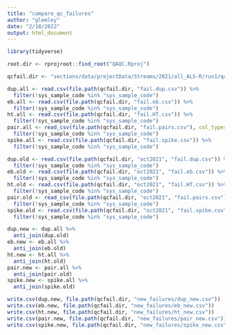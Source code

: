 ```yaml
---
title: "compare_qc_failures"
author: "glemley"
date: "2/18/2022"
output: html_document
---
```


```r
library(tidyverse)

root.dir <- rprojroot::find_root("QAQC.Rproj")

qcfail.dir <- "sections/data/projectData/Streams/2021/all_ALS-R/run1/qc_failures"

```

```r

dup.all <- read.csv(file.path(qcfail.dir, "fail.dup.csv")) %>% 
  filter(!sys_sample_code %in% "sys_sample_code")
eb.all <- read.csv(file.path(qcfail.dir, "fail.eb.csv")) %>% 
  filter(!sys_sample_code %in% "sys_sample_code")
ht.all <- read.csv(file.path(qcfail.dir, "fail.HT.csv")) %>% 
  filter(!sys_sample_code %in% "sys_sample_code")
pair.all <- read_csv(file.path(qcfail.dir, "fail.pairs.csv"), col_types = cols(.default = "c")) %>% 
  filter(!sys_sample_code %in% "sys_sample_code")
spike.all <- read.csv(file.path(qcfail.dir, "fail.spike.csv")) %>% 
  filter(!sys_sample_code %in% "sys_sample_code")

dup.old <- read.csv(file.path(qcfail.dir, "oct2021", "fail.dup.csv")) %>% 
  filter(!sys_sample_code %in% "sys_sample_code")
eb.old <- read.csv(file.path(qcfail.dir, "oct2021", "fail.eb.csv")) %>% 
  filter(!sys_sample_code %in% "sys_sample_code")
ht.old <- read.csv(file.path(qcfail.dir, "oct2021", "fail.HT.csv")) %>% 
  filter(!sys_sample_code %in% "sys_sample_code")
pair.old <- read_csv(file.path(qcfail.dir, "oct2021", "fail.pairs.csv"), col_types = cols(.default = "c")) %>% 
  filter(!sys_sample_code %in% "sys_sample_code")
spike.old <- read.csv(file.path(qcfail.dir, "oct2021", "fail.spike.csv")) %>% 
  filter(!sys_sample_code %in% "sys_sample_code")

dup.new <- dup.all %>% 
  anti_join(dup.old)
eb.new <- eb.all %>% 
  anti_join(eb.old)
ht.new <- ht.all %>% 
  anti_join(ht.old)
pair.new <- pair.all %>% 
  anti_join(pair.old)
spike.new <- spike.all %>% 
  anti_join(spike.old)
```

```r
write.csv(dup.new, file.path(qcfail.dir, "new_failures/dup_new.csv"))
write.csv(eb.new, file.path(qcfail.dir, "new_failures/eb_new.csv"))
write.csv(ht.new, file.path(qcfail.dir, "new_failures/ht_new.csv"))
write.csv(pair.new, file.path(qcfail.dir, "new_failures/pair_new.csv"))
write.csv(spike.new, file.path(qcfail.dir, "new_failures/spike_new.csv"))

```

